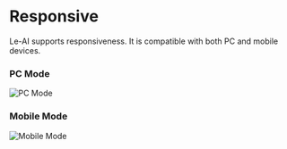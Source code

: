 # Responsive

Le-AI supports responsiveness. It is compatible with both PC and mobile devices.

### PC Mode

![PC Mode](/basic/dark-mode/light.png)

### Mobile Mode

![Mobile Mode](/basic/responsive/mobile.png)
